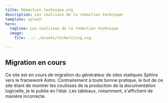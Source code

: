 ```yaml
---
title: Rédaction technique.org
description: Les coulisses de la rédaction technique
template: splash
hero:
  tagline: Les coulisses de la rédaction technique
  image:
    file: ../../assets/techwriting.svg

---
```



<CardGrid stagger>
<LinkCard
	title="Migration vers Astro"
	href="/guides/migration-vers-astro/"
	description="Évolution de ce site vers le framework Astro, sur une branche GitHub à l'historique cahotique."
/>

<LinkCard
	title="Rédaction technique"
	href="/guides/diminuer-les-couts-ameliorer-la-satisfaction-client/"
	description="Optimisez vos contenus techniques avec des formats ouverts comme DITA XML pour améliorer qualité, cohérence et satisfaction client à chaque étape du cycle de vie produit."
/>
<LinkCard
	title="Processus"
	href="/guides/redaction-technique-un-processus-industriel/"
	description="Transformez votre documentation en un atout stratégique grâce à une rédaction technique structurée, claire et alignée sur vos objectifs d’entreprise."
/>
<LinkCard
	title="Formats structurés"
	href="/guides/format-structure-dita-xml/"
	description="Réduisez vos coûts et délais de publication tout en gagnant en qualité grâce à DITA XML, un format structuré qui industrialise la production de vos contenus."
/>
</CardGrid>

## Migration en cours

<CardGrid stagger>
	<Card title="Site en cours de migration" icon="pencil">
		Ce site est en cours de migration du générateur de sites statiques Sphinx vers le framework Astro. Contrairement à toute bonne pratique, le but de ce site étant de montrer les coulisses de la production de la documentation logicielle, je le publie en l'état. Les tableaux, notamment, s'affichent de manière incorrecte.
	</Card>
</CardGrid>
